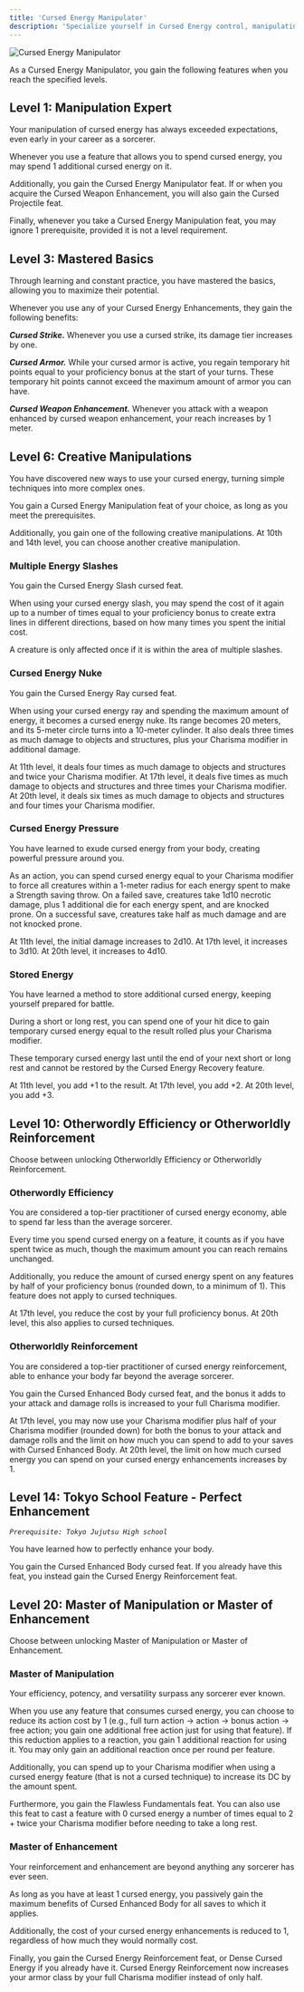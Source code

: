 ```yaml
---
title: 'Cursed Energy Manipulator'
description: 'Specialize yourself in Cursed Energy control, manipulating your energy in creative ways'
---
```


<img
  src="/images/sorcerer-paths/cursed-energy-manipulator.jpg"
  alt="Cursed Energy Manipulator"
/>

As a Cursed Energy Manipulator, you gain the following features when you reach the specified levels.

## Level 1: Manipulation Expert
Your manipulation of cursed energy has always exceeded expectations, even early in your career as a sorcerer. 

Whenever you use a feature that allows you to spend cursed energy, you may spend 1 additional cursed energy on it.

Additionally, you gain the Cursed Energy Manipulator feat. If or when you acquire the Cursed Weapon Enhancement, you will also gain the Cursed Projectile feat.

Finally, whenever you take a Cursed Energy Manipulation feat, you may ignore 1 prerequisite, provided it is not a level requirement.

## Level 3: Mastered Basics
Through learning and constant practice, you have mastered the basics, allowing you to maximize their potential. 

Whenever you use any of your Cursed Energy Enhancements, they gain the following benefits:

***Cursed Strike.*** Whenever you use a cursed strike, its damage tier increases by one.

***Cursed Armor.*** While your cursed armor is active, you regain temporary hit points equal to your proficiency bonus at the start of your turns. These temporary hit points cannot exceed the maximum amount of armor you can have.

***Cursed Weapon Enhancement.*** Whenever you attack with a weapon enhanced by cursed weapon enhancement, your reach increases by 1 meter.

## Level 6: Creative Manipulations
You have discovered new ways to use your cursed energy, turning simple techniques into more complex ones. 

You gain a Cursed Energy Manipulation feat of your choice, as long as you meet the prerequisites.

Additionally, you gain one of the following creative manipulations. At 10th and 14th level, you can choose another creative manipulation.

### Multiple Energy Slashes
You gain the Cursed Energy Slash cursed feat. 

When using your cursed energy slash, you may spend the cost of it again up to a number of times equal to your proficiency bonus to create extra lines in different directions, based on how many times you spent the initial cost. 

A creature is only affected once if it is within the area of multiple slashes.

### Cursed Energy Nuke
You gain the Cursed Energy Ray cursed feat. 

When using your cursed energy ray and spending the maximum amount of energy, it becomes a cursed energy nuke. Its range becomes 20 meters, and its 5-meter circle turns into a 10-meter cylinder. It also deals three times as much damage to objects and structures, plus your Charisma modifier in additional damage. 

At 11th level, it deals four times as much damage to objects and structures and twice your Charisma modifier. At 17th level, it deals five times as much damage to objects and structures and three times your Charisma modifier. At 20th level, it deals six times as much damage to objects and structures and four times your Charisma modifier.

### Cursed Energy Pressure
You have learned to exude cursed energy from your body, creating powerful pressure around you. 

As an action, you can spend cursed energy equal to your Charisma modifier to force all creatures within a 1-meter radius for each energy spent to make a Strength saving throw. On a failed save, creatures take 1d10 necrotic damage, plus 1 additional die for each energy spent, and are knocked prone. On a successful save, creatures take half as much damage and are not knocked prone. 

At 11th level, the initial damage increases to 2d10. At 17th level, it increases to 3d10. At 20th level, it increases to 4d10.

### Stored Energy
You have learned a method to store additional cursed energy, keeping yourself prepared for battle. 

During a short or long rest, you can spend one of your hit dice to gain temporary cursed energy equal to the result rolled plus your Charisma modifier. 

These temporary cursed energy last until the end of your next short or long rest and cannot be restored by the Cursed Energy Recovery feature. 

At 11th level, you add +1 to the result. At 17th level, you add +2. At 20th level, you add +3.

## Level 10: Otherwordly Efficiency or Otherworldly Reinforcement
Choose between unlocking Otherworldly Efficiency or Otherworldly Reinforcement.

### Otherwordly Efficiency
You are considered a top-tier practitioner of cursed energy economy, able to spend far less than the average sorcerer. 

Every time you spend cursed energy on a feature, it counts as if you have spent twice as much, though the maximum amount you can reach remains unchanged. 

Additionally, you reduce the amount of cursed energy spent on any features by half of your proficiency bonus (rounded down, to a minimum of 1). This feature does not apply to cursed techniques.

At 17th level, you reduce the cost by your full proficiency bonus. At 20th level, this also applies to cursed techniques.

### Otherworldly Reinforcement
You are considered a top-tier practitioner of cursed energy reinforcement, able to enhance your body far beyond the average sorcerer. 

You gain the Cursed Enhanced Body cursed feat, and the bonus it adds to your attack and damage rolls is increased to your full Charisma modifier.

At 17th level, you may now use your Charisma modifier plus half of your Charisma modifier (rounded down) for both the bonus to your attack and damage rolls and the limit on how much you can spend to add to your saves with Cursed Enhanced Body. At 20th level, the limit on how much cursed energy you can spend on your cursed energy enhancements increases by 1.

## Level 14: Tokyo School Feature - Perfect Enhancement
*`Prerequisite: Tokyo Jujutsu High school`*

You have learned how to perfectly enhance your body. 

You gain the Cursed Enhanced Body cursed feat. If you already have this feat, you instead gain the Cursed Energy Reinforcement feat.

## Level 20: Master of Manipulation or Master of Enhancement
Choose between unlocking Master of Manipulation or Master of Enhancement.

### Master of Manipulation
Your efficiency, potency, and versatility surpass any sorcerer ever known.

When you use any feature that consumes cursed energy, you can choose to reduce its action cost by 1 (e.g., full turn action -> action -> bonus action -> free action; you gain one additional free action just for using that feature). If this reduction applies to a reaction, you gain 1 additional reaction for using it. You may only gain an additional reaction once per round per feature. 

Additionally, you can spend up to your Charisma modifier when using a cursed energy feature (that is not a cursed technique) to increase its DC by the amount spent.

Furthermore, you gain the Flawless Fundamentals feat. You can also use this feat to cast a feature with 0 cursed energy a number of times equal to 2 + twice your Charisma modifier before needing to take a long rest.

### Master of Enhancement
Your reinforcement and enhancement are beyond anything any sorcerer has ever seen. 

As long as you have at least 1 cursed energy, you passively gain the maximum benefits of Cursed Enhanced Body for all saves to which it applies. 

Additionally, the cost of your cursed energy enhancements is reduced to 1, regardless of how much they would normally cost.

Finally, you gain the Cursed Energy Reinforcement feat, or Dense Cursed Energy if you already have it. Cursed Energy Reinforcement now increases your armor class by your full Charisma modifier instead of only half.